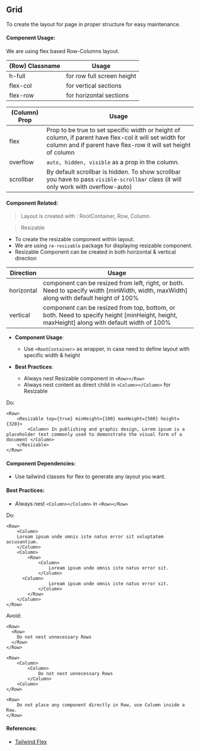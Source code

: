 
<Meta title="UI-Kit/Grid/Overview" />

## **Grid**
	
To create the layout for page in proper structure for easy maintenance.

#### **Component Usage**: 
We are using flex based Row-Columns layout. <br/>

|(Row) Classname |        Usage|
|----|----|
|h-full    	|       for row full screen height|
|flex-col   |      	for vertical sections|
|flex-row	|		for horizontal sections|

|(Column) Prop | Usage|
|----|----|
|flex			|	Prop to be true to set specific width or height of column, if parent have flex-col it will set width for column and if parent have flex-row it will set height of column
|overflow		|	`auto, hidden, visible` as a prop in the column.	|	
|scrollbar		|	By default scrollbar is hidden. To show scrollbar you have to pass `visible-scrollbar` class (it will only work with overflow-auto)|

#### **Component Related**:

> Layout is created with : RootContainer, Row, Column.

> Resizable

- To create the resizable component within layout.
- We are using `re-resizable` package for displaying resizable component.
- Resizable Component can be created in both horizontal & vertical direction

| Direction | Usage |
| ---- | ---- |
| horizontal | component can be resized from left, right, or both. Need to specify width [minWidth, width, maxWidth] along with default height of 100%
| vertical | component can be resized from top, bottom, or both. Need to specify height [minHeight, height, maxHeight] along with default width of 100%

- **Component Usage**:  
  - Use `<RootContainer>` as wrapper, in case need to define layout with specific width & height

- **Best Practices**:
  - Always nest Resizable component in ```<Row></Row>```
  - Always nest content as direct child in ```<Column></Column>``` for Resizable

Do: 
```
<Row>
    <Resizable top={true} minHeight={100} maxHeight={500} height={320}>
		<Column> In publishing and graphic design, Lorem ipsum is a placeholder text commonly used to demonstrate the visual form of a document </Column>
	</Resizable>
</Row>
```

#### **Component Dependencies**:

- Use tailwind classes for flex to generate any layout you want.

#### **Best Practices**:

- Always nest ```<Column></Column>``` in ```<Row></Row>```

Do: 

```
<Row>
	<Column>
	Loream ipsum unde omnis iste natus error sit voluptatem accusantium.
	</Column>
	<Column>
		<Row>
			<Column>
				Loream ipsum unde omnis iste natus error sit.
			</Column>
      <Column>
				Loream ipsum unde omnis iste natus error sit.
			</Column>
		</Row>
	</Column>
</Row>
```
Avoid:

```
<Row>
  <Row>
    Do not nest unnecessary Rows
  </Row>
</Row>
```

```
<Row>
	<Column>
		<Column>
			Do not nest unnecessary Rows
		</Column>
	<Column>
</Row>
```

```
<Row>
	Do not place any component directly in Row, use Column inside a Row.
</Row>
```

#### **References**:

- <a className="!text-primaryColor" href="https://tailwindcss.com/docs/flex" target="_blank">Tailwind Flex</a>

